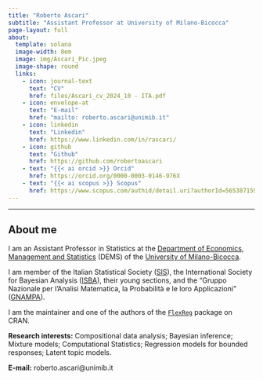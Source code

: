 ---
title: "Roberto Ascari"
subtitle: "Assistant Professor at University of Milano-Bicocca"
page-layout: full
about:
  template: solana
  image-width: 8em
  image: img/Ascari_Pic.jpeg
  image-shape: round
  links:
    - icon: journal-text
      text: "CV"
      href: files/Ascari_cv_2024_10 - ITA.pdf
    - icon: envelope-at
      text: "E-mail"
      href: "mailto: roberto.ascari@unimib.it"
    - icon: linkedin
      text: "Linkedin"
      href: https://www.linkedin.com/in/rascari/
    - icon: github
      text: "Github"
      href: https://github.com/robertoascari
    - text: "{{< ai orcid >}} Orcid"
      href: https://orcid.org/0000-0003-0146-976X
    - text: "{{< ai scopus >}} Scopus"
      href: https://www.scopus.com/authid/detail.uri?authorId=56538715900
---

<!-- {{< fa brands orcid >}} -->

<!-- {{< ai orcid >}} -->

------------------------------------------------------------------------

## About me

I am an Assistant Professor in Statistics at the [Department of Economics, Management and Statistics](https://www.dems.unimib.it/en) (DEMS) of the [University of Milano-Bicocca](https://en.unimib.it).

I am member of the Italian Statistical Society ([SIS](https://www.sis-statistica.it/)), the International Society for Bayesian Analysis ([ISBA](https://bayesian.org/)), their young sections, and the "Gruppo Nazionale per l’Analisi Matematica, la Probabilità e le loro Applicazioni" ([GNAMPA](https://www.altamatematica.it/gnampa/)).

I am the maintainer and one of the authors of the [`FlexReg`](https://cran.r-project.org/web/packages/FlexReg/index.html) package on CRAN.

[**Research interests:**]{.text-primary} Compositional data analysis; Bayesian inference; Mixture models; Computational Statistics; Regression models for bounded responses; Latent topic models.

[**E-mail:**]{.text-primary} roberto.ascari\@unimib.it
